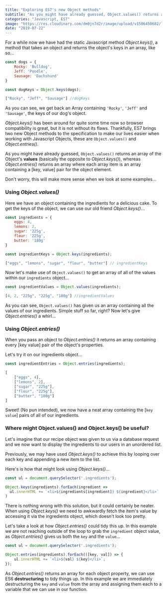 ```yaml
---
title: "Exploring ES7's new Object methods"
subtitle: "As you might have already guessed, Object.values() returns an array of the Object's values (basically the opposite to Object.keys()), whereas Object.entries() returns..."
categories: "Javascript, ES7"
image: "https://res.cloudinary.com/dm0jn7d2r/image/upload/v1586450682/lukebrown.io/es7-object-methods-og.png"
date: "2019-07-22"
---
```



For a while now we have had the static Javascript method *Object.keys()*, a method that takes an object and returns the object's keys in an array, like so...

```js
const dogs = {
	Rocky: 'Bulldog',
	Jeff: 'Poodle',
	Sausage: 'Dachshund'
}

const dogKeys = Object.keys(dogs);
```

```js result=true
["Rocky", "Jeff", "Sausage"] //dogKeys
```

As you can see, we get back an Array containing `'Rocky'`, `'Jeff'` and `'Sausage'`, the keys of our dog's object.

*Object.keys()* has been around for quite some time now so browser compatibility is great, but it is not without its flaws. Thankfully, ES7 brings two new Object methods to the specification to make our lives easier when working with Javascript Objects, these are `Object.values()` and *Object.entries()*.

As you might have already guessed, `Object.values()` returns an array of the Object's **values** (basically the opposite to *Object.keys()*), whereas *Object.entries()* returns an array where each array item is an array containing a [key, value] pair for the object element.

Don't worry, this will make more sense when we look at some examples...

<Spacer />

### Using *Object.values()*

Here we have an object containing the ingredients for a delicious cake. To get the keys of the object, we can use our old friend *Object.keys()*...

```js
const ingredients = {
    eggs: 4,
    lemons: 2,
    sugar: '225g',
    flour: '225g',
    butter: '180g'
}

const ingredientKeys = Object.keys(ingredients);
```
```js result=true
["eggs", "lemons", "sugar", "flour", "butter"] // ingredientKeys
```

Now let's make use of `Object.values()` to get an array of all of the values within our `ingredients` object...

```js
const ingredientValues = Object.values(ingredients);
```
```js result=true
[4, 2, "225g", "225g", "180g"] //ingredientValues
```

As you can see, `Object.values()` has given us an array containing all the values of our ingredients. Simple stuff so far, right? Now let's give *Object.entries()* a whirl...

<Spacer />

### Using *Object.entries()*

When you pass an object to *Object.entries()* it returns an array containing every [key value] pair of the object's properties.

Let's try it on our ingredients object...

```js
const ingredientEntries = Object.entries(ingredients);
```
```js result=true
[
    ["eggs", 4],
    ["lemons", 2],
    ["sugar", "225g"],
    ["flour", "225g"],
    ["butter", "180g"]
]
```

Sweet! (No pun intended), we now have a neat array containing the [`key` `value`] pairs of all of our ingredients.

<Spacer />

### Where might Object.values() and Object.keys() be useful?

Let's imagine that our recipe object was given to us via a database request and we now want to display the ingredients to our users in an unordered list.

Previously, we may have used *Object.keys()* to achieve this by looping over each key and appending a new item to the list.

Here's is how that might look using *Object.keys()*...

```js
const ul = document.querySelector('.ingredients');

Object.keys(ingredients).forEach(ingredient =>
  ul.innerHTML += `<li>${ingredients[ingredient]} ${ingredient}</li>`
)
```

There is nothing wrong with this solution, but it could certainly be neater. When using *Object.keys()* we need to awkwardly fetch the item's value by accessing it via the ingredients object, which doesn't look too pretty.

Let's take a look at how *Object.entries()* could tidy this up. In this example we are not reaching outside of the loop to grab the `ingredient` object value, as *Object.entries()* gives us both the `key` and the `value`...
```js
const ul = document.querySelector('.ingredients');

Object.entries(ingredients).forEach(([key, val]) => {
    ul.innerHTML += `<li>${val} ${key}</li>`;
});
```

As *Object.entries()* returns an array for each object property, we can use ES6 **destructuring** to tidy things up. In this example we are immediately destructuring the `key` and `value` from the array and assigning them each to a variable that we can use in our function.


